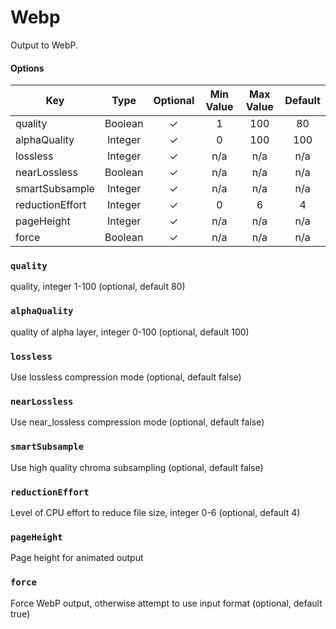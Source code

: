 # Webp

Output to WebP.

#### **Options**

| Key             |  Type   | Optional | Min Value | Max Value | Default |
| --------------- | :-----: | :------: | :-------: | :-------: | :-----: |
| quality         | Boolean |    ✓     |     1     |    100    |   80    |
| alphaQuality    | Integer |    ✓     |     0     |    100    |   100   |
| lossless        | Integer |    ✓     |    n/a    |    n/a    |   n/a   |
| nearLossless    | Boolean |    ✓     |    n/a    |    n/a    |   n/a   |
| smartSubsample  | Integer |    ✓     |    n/a    |    n/a    |   n/a   |
| reductionEffort | Integer |    ✓     |     0     |     6     |    4    |
| pageHeight      | Integer |    ✓     |    n/a    |    n/a    |   n/a   |
| force           | Boolean |    ✓     |    n/a    |    n/a    |   n/a   |

### `quality`

quality, integer 1-100 (optional, default 80)

### `alphaQuality`

quality of alpha layer, integer 0-100 (optional, default 100)

### `lossless`

Use lossless compression mode (optional, default false)

### `nearLossless`

Use near_lossless compression mode (optional, default false)

### `smartSubsample`

Use high quality chroma subsampling (optional, default false)

### `reductionEffort`

Level of CPU effort to reduce file size, integer 0-6 (optional, default 4)

### `pageHeight`

Page height for animated output

### `force`

Force WebP output, otherwise attempt to use input format (optional, default true)
